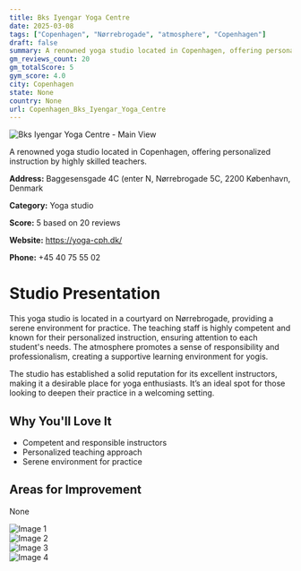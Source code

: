 ```yaml
---
title: Bks Iyengar Yoga Centre
date: 2025-03-08
tags: ["Copenhagen", "Nørrebrogade", "atmosphere", "Copenhagen"]  
draft: false
summary: A renowned yoga studio located in Copenhagen, offering personalized instruction by highly skilled teachers.
gm_reviews_count: 20
gm_totalScore: 5
gym_score: 4.0
city: Copenhagen
state: None
country: None
url: Copenhagen_Bks_Iyengar_Yoga_Centre
---
```


<div className="aspect-[16/9] relative my-8">
  <img 
    src="https://lh5.googleusercontent.com/p/AF1QipMurrJG1AsicvLhMGxEf_9lk6ogxo_sKMb_bNBE=w1920-h1080-k-no"
    alt="Bks Iyengar Yoga Centre - Main View"
    className="object-cover absolute inset-0 w-full h-full rounded-lg"
  />
</div>

A renowned yoga studio located in Copenhagen, offering personalized instruction by highly skilled teachers.

**Address:** Baggesensgade 4C (enter N, Nørrebrogade 5C, 2200 København, Denmark

**Category:** Yoga studio

**Score:** 5 based on 20 reviews

**Website:** https://yoga-cph.dk/

**Phone:** +45 40 75 55 02

# Studio Presentation

This yoga studio is located in a courtyard on Nørrebrogade, providing a serene environment for practice. The teaching staff is highly competent and known for their personalized instruction, ensuring attention to each student's needs. The atmosphere promotes a sense of responsibility and professionalism, creating a supportive learning environment for yogis.

The studio has established a solid reputation for its excellent instructors, making it a desirable place for yoga enthusiasts. It’s an ideal spot for those looking to deepen their practice in a welcoming setting.

## Why You'll Love It

- Competent and responsible instructors
- Personalized teaching approach
- Serene environment for practice

## Areas for Improvement

None

<div className="grid grid-cols-1 xl:grid-cols-2 gap-4 my-8">
<div className="aspect-[4/3] relative"><img src="https://lh5.googleusercontent.com/p/AF1QipP6VNNNSqxmll5cLmOs7umnVJadFP8XE7pC2mrO=w1920-h1080-k-no" alt="Image 1" className="object-cover absolute inset-0 w-full h-full rounded-lg" /></div>
<div className="aspect-[4/3] relative"><img src="https://lh5.googleusercontent.com/p/AF1QipODh5JQ2VOriGxAZMhR6elxoGMIKNqG23GMpiyq=w1920-h1080-k-no" alt="Image 2" className="object-cover absolute inset-0 w-full h-full rounded-lg" /></div>
<div className="aspect-[4/3] relative"><img src="https://lh5.googleusercontent.com/p/AF1QipM9z7wM8E_dWO96vISEAf8vZ1NKD7aaPcMVhL_3=w1920-h1080-k-no" alt="Image 3" className="object-cover absolute inset-0 w-full h-full rounded-lg" /></div>
<div className="aspect-[4/3] relative"><img src="https://streetviewpixels-pa.googleapis.com/v1/thumbnail?panoid=enCpTZVaJ6ijBAwS9JOBhg&cb_client=maps_sv.tactile.gps&w=203&h=100&yaw=216.58347&pitch=0&thumbfov=100" alt="Image 4" className="object-cover absolute inset-0 w-full h-full rounded-lg" /></div>
</div>